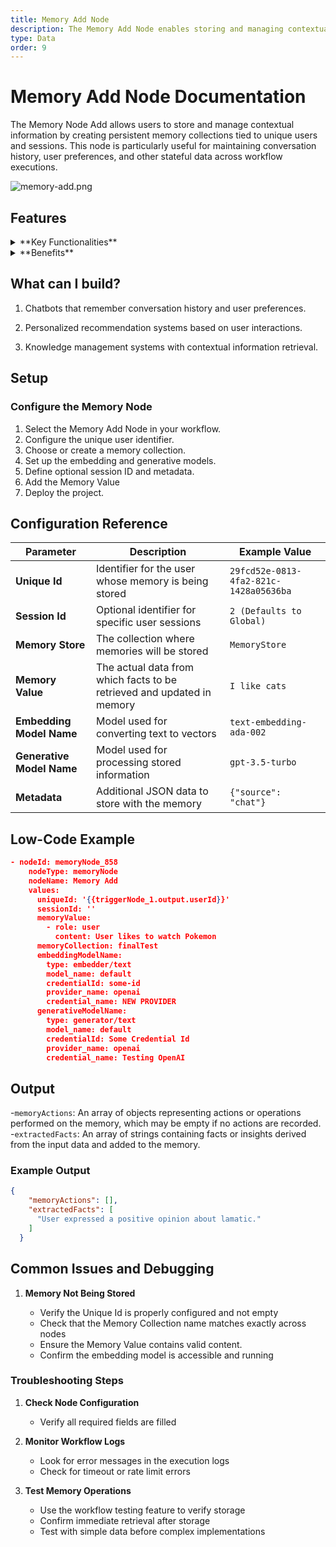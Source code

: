 ```yaml
---
title: Memory Add Node
description: The Memory Add Node enables storing and managing contextual information for users and sessions, allowing for persistent data storage within flow
type: Data
order: 9
---
```


# Memory Add Node Documentation

The Memory Node Add allows users to store and manage contextual information by creating persistent memory collections tied to unique users and sessions. This node is particularly useful for maintaining conversation history, user preferences, and other stateful data across workflow executions.

![memory-add.png](./img/mem-add/mem-add.webp)

## Features

<details>
  <summary>**Key Functionalities**</summary>

1. **Persistent Storage**: Store and manage contextual information that persists across workflow executions.

2. **User & Session Management**: Support for both user-level and session-specific memory storage with unique identifiers.

3. **Metadata Support**: Attach additional metadata to stored memories.

</details>

<details>
  <summary>**Benefits**</summary>
  1. **Persistence:** Maintain contextual information across multiple workflow executions.

2. **Scalability:** Efficiently store and retrieve large amounts of contextual data.

3. **Flexibility:** Support for both user-level and session-level memory storage.

</details>

## What can I build?

1. Chatbots that remember conversation history and user preferences.

2. Personalized recommendation systems based on user interactions.

3. Knowledge management systems with contextual information retrieval.

## Setup

### Configure the Memory Node

1. Select the Memory Add Node in your workflow.
2. Configure the unique user identifier.
3. Choose or create a memory collection.
4. Set up the embedding and generative models.
5. Define optional session ID and metadata.
6. Add the Memory Value
7. Deploy the project.

## Configuration Reference

| **Parameter**             | **Description**                                                        | **Example Value**                      |
| ------------------------- | ---------------------------------------------------------------------- | -------------------------------------- |
| **Unique Id**             | Identifier for the user whose memory is being stored                   | `29fcd52e-0813-4fa2-821c-1428a05636ba` |
| **Session Id**            | Optional identifier for specific user sessions                         | `2 (Defaults to Global)`               |
| **Memory Store**          | The collection where memories will be stored                           | `MemoryStore`                          |
| **Memory Value**          | The actual data from which facts to be retrieved and updated in memory | `I like cats`                          |
| **Embedding Model Name**  | Model used for converting text to vectors                              | `text-embedding-ada-002`               |
| **Generative Model Name** | Model used for processing stored information                           | `gpt-3.5-turbo`                        |
| **Metadata**              | Additional JSON data to store with the memory                          | `{"source": "chat"}`                   |

## Low-Code Example

```json
- nodeId: memoryNode_858
    nodeType: memoryNode
    nodeName: Memory Add
    values:
      uniqueId: '{{triggerNode_1.output.userId}}'
      sessionId: ''
      memoryValue:
        - role: user
          content: User likes to watch Pokemon
      memoryCollection: finalTest
      embeddingModelName:
        type: embedder/text
        model_name: default
        credentialId: some-id
        provider_name: openai
        credential_name: NEW PROVIDER
      generativeModelName:
        type: generator/text
        model_name: default
        credentialId: Some Credential Id
        provider_name: openai
        credential_name: Testing OpenAI
```

## Output 

-`memoryActions`: An array of objects representing actions or operations performed on the memory, which may be empty if no actions are recorded.
-`extractedFacts`: An array of strings containing facts or insights derived from the input data and added to the memory.

### Example Output

```json
{
    "memoryActions": [],
    "extractedFacts": [
      "User expressed a positive opinion about lamatic."
    ]
  }
```

## Common Issues and Debugging

1. **Memory Not Being Stored**

   - Verify the Unique Id is properly configured and not empty
   - Check that the Memory Collection name matches exactly across nodes
   - Ensure the Memory Value contains valid content.
   - Confirm the embedding model is accessible and running

### Troubleshooting Steps

1. **Check Node Configuration**

   - Verify all required fields are filled

2. **Monitor Workflow Logs**

   - Look for error messages in the execution logs
   - Check for timeout or rate limit errors

3. **Test Memory Operations**

   - Use the workflow testing feature to verify storage
   - Confirm immediate retrieval after storage
   - Test with simple data before complex implementations

